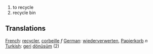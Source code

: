 #to recycle
#recycle bin

==Translations==
[[French]]: [[recycler]], [[corbeille]] ''f''
[[German]]: [[wiederverwerten]], [[Papierkorb]] ''n''
[[Turkish]]: [[geri]] [[dönüsüm]] (2)